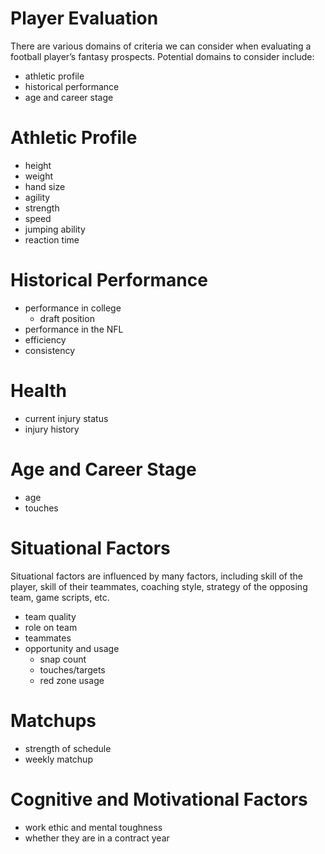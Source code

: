 # Player Evaluation {#sec-playerEvaluation}

There are various domains of criteria we can consider when evaluating a football player's fantasy prospects.
Potential domains to consider include:

- athletic profile
- historical performance
- age and career stage

# Athletic Profile

- height
- weight
- hand size
- agility
- strength
- speed
- jumping ability
- reaction time

# Historical Performance

- performance in college
    - draft position
- performance in the NFL
- efficiency
- consistency

# Health

- current injury status
- injury history

# Age and Career Stage

- age
- touches

# Situational Factors

Situational factors are influenced by many factors, including skill of the player, skill of their teammates, coaching style, strategy of the opposing team, game scripts, etc.

- team quality
- role on team
- teammates
- opportunity and usage
    - snap count
    - touches/targets
    - red zone usage

# Matchups

- strength of schedule
- weekly matchup

# Cognitive and Motivational Factors

- work ethic and mental toughness
- whether they are in a contract year
